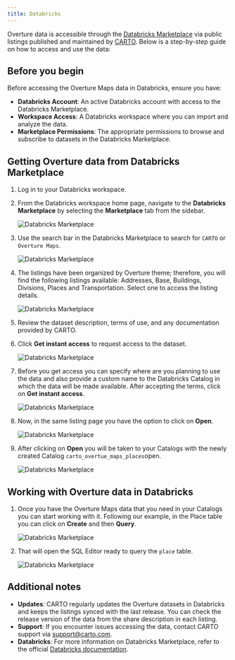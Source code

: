 ```yaml
---
title: Databricks
---
```


Overture data is accessible through the [Databricks Marketplace](https://marketplace.databricks.com/?searchKey=CARTO&sortBy=date) via public listings published and maintained by [CARTO](https://www.carto.com). Below is a step-by-step guide on how to access and use the data:

## Before you begin

Before accessing the Overture Maps data in Databricks, ensure you have:

- **Databricks Account**: An active Databricks account with access to the Databricks Marketplace.
- **Workspace Access**: A Databricks workspace where you can import and analyze the data.
- **Marketplace Permissions**: The appropriate permissions to browse and subscribe to datasets in the Databricks Marketplace.

## Getting Overture data from Databricks Marketplace

1. Log in to your Databricks workspace.
2. From the Databricks workspace home page, navigate to the **Databricks Marketplace** by selecting the **Marketplace** tab from the sidebar.

    ![Databricks Marketplace](../assets/databricks-1.png)

3. Use the search bar in the Databricks Marketplace to search for `CARTO` or `Overture Maps`.

    ![Databricks Marketplace](../assets/databricks-2.png)

4. The listings have been organized by Overture theme; therefore, you will find the following listings available: Addresses, Base, Buildings, Divisions, Places and Transportation. Select one to access the listing details.

    ![Databricks Marketplace](../assets/databricks-3.png)

5. Review the dataset description, terms of use, and any documentation provided by CARTO.
6. Click **Get instant access** to request access to the dataset.

    ![Databricks Marketplace](../assets/databricks-4.png)

7. Before you get access you can specify where are you planning to use the data and also provide a custom name to the Databricks Catalog in which the data will be made available. After accepting the terms, click on **Get instant access**.

    ![Databricks Marketplace](../assets/databricks-5.png)

8. Now, in the same listing page you have the option to click on **Open**.

    ![Databricks Marketplace](../assets/databricks-6.png)

9. After clicking on **Open** you will be taken to your Catalogs with the newly created Catalog `carto_overtue_maps_places`open.

    ![Databricks Marketplace](../assets/databricks-7.png)

## Working with Overture data in Databricks

1. Once you have the Overture Maps data that you need in your Catalogs you can start working with it. Following our example, in the Place table you can click on **Create** and then **Query**.

    ![Databricks Marketplace](../assets/databricks-8.png)

2. That will open the SQL Editor ready to query the `place` table.

    ![Databricks Marketplace](../assets/databricks-9.png)

## Additional notes

- **Updates**: CARTO regularly updates the Overture datasets in Databricks and keeps the listings synced with the last release. You can check the release version of the data from the share description in each listing.
- **Support**: If you encounter issues accessing the data, contact CARTO support via [support@carto.com](mailto:support@carto.com).
- **Databricks**: For more information on Databricks Marketplace, refer to the official [Databricks documentation](https://docs.databricks.com/en/marketplace/index.html).
